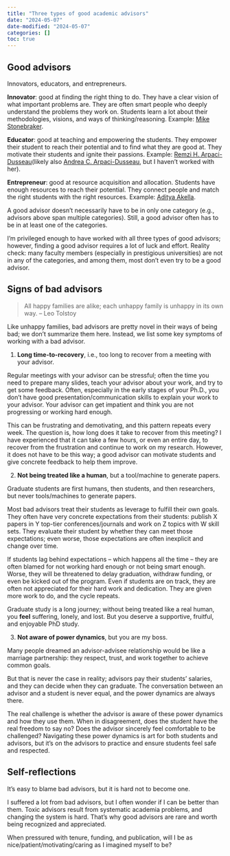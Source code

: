```yaml
---
title: "Three types of good academic advisors"
date: "2024-05-07"
date-modified: "2024-05-07"
categories: []
toc: true
---
```



## Good advisors
Innovators, educators, and entrepreneurs.

**Innovator**: good at finding the right thing to do. They have a clear vision of what important problems are. They are often smart people who deeply understand the problems they work on. Students learn a lot about their methodologies, visions, and ways of thinking/reasoning. Example: [Mike Stonebraker](https://en.wikipedia.org/wiki/Michael_Stonebraker).

**Educator**: good at teaching and empowering the students. They empower their student to reach their potential and to find what they are good at. They motivate their students and ignite their passions. Example: [Remzi H. Arpaci-Dusseau](https://pages.cs.wisc.edu/~remzi/)(likely also [Andrea C. Arpaci-Dusseau](https://pages.cs.wisc.edu/~dusseau/), but I haven't worked with her).

**Entrepreneur**: good at resource acquisition and allocation. Students have enough resources to reach their potential. They connect people and match the right students with the right resources. Example: [Aditya Akella](https://www.cs.utexas.edu/~akella/).

A good advisor doesn't necessarily have to be in only one category (e.g., advisors above span multiple categories). Still, a good advisor often has to be in at least one of the categories. 

I'm privileged enough to have worked with all three types of good advisors; however, finding a good advisor requires a lot of luck and effort.
Reality check: many faculty members (especially in prestigious universities) are not in any of the categories, and among them, most don't even try to be a good advisor.

## Signs of bad advisors
> All happy families are alike; each unhappy family is unhappy in its own way. -- Leo Tolstoy

Like unhappy families, bad advisors are pretty novel in their ways of being bad; we don't summarize them here. 
Instead, we list some key symptoms of working with a bad advisor.


1. **Long time-to-recovery**, i.e., too long to recover from a meeting with your advisor.

Regular meetings with your advisor can be stressful; often the time you need to prepare many slides, teach your advisor about your work, and try to get some feedback.
Often, especially in the early stages of your Ph.D., you don't have good presentation/communication skills to explain your work to your advisor. 
Your advisor can get impatient and think you are not progressing or working hard enough.

This can be frustrating and demotivating, and this pattern repeats every week.
The question is, how long does it take to recover from this meeting?
I have experienced that it can take a few hours, or even an entire day, to recover from the frustration and continue to work on my research.
However, it does not have to be this way; a good advisor can motivate students and give concrete feedback to help them improve.

2. **Not being treated like a human**, but a tool/machine to generate papers.

Graduate students are first humans, then students, and then researchers, but never tools/machines to generate papers.

Most bad advisors treat their students as leverage to fulfill their own goals.
They often have very concrete expectations from their students: publish X papers in Y top-tier conferences/journals and work on Z topics with W skill sets.
They evaluate their student by whether they can meet those expectations; even worse, those expectations are often inexplicit and change over time.

If students lag behind expectations -- which happens all the time -- they are often blamed for not working hard enough or not being smart enough.
Worse, they will be threatened to delay graduation, withdraw funding, or even be kicked out of the program.
Even if students are on track, they are often not appreciated for their hard work and dedication.
They are given more work to do, and the cycle repeats.

Graduate study is a long journey; without being treated like a real human, you **feel** suffering, lonely, and lost.
But you deserve a supportive, fruitful, and enjoyable PhD study.

3. **Not aware of power dynamics**, but you are my boss.

Many people dreamed an advisor-advisee relationship would be like a marriage partnership: they respect, trust, and work together to achieve common goals.

But that is never the case in reality; advisors pay their students' salaries, and they can decide when they can graduate.
The conversation between an advisor and a student is never equal, and the power dynamics are always there.

The real challenge is whether the advisor is aware of these power dynamics and how they use them.
When in disagreement, does the student have the real freedom to say no? Does the advisor sincerely feel comfortable to be challenged?
Navigating these power dynamics is art for both students and advisors, but it's on the advisors to practice and ensure students feel safe and respected.

## Self-reflections
It's easy to blame bad advisors, but it is hard not to become one.

I suffered a lot from bad advisors, but I often wonder if I can be better than them.
Toxic advisors result from systematic academia problems, and changing the system is hard.
That's why good advisors are rare and worth being recognized and appreciated.

When pressured with tenure, funding, and publication, will I be as nice/patient/motivating/caring as I imagined myself to be?





